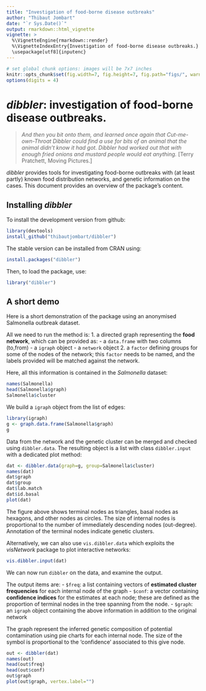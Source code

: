 ```yaml
---
title: "Investigation of food-borne disease outbreaks"
author: "Thibaut Jombart"
date: "`r Sys.Date()`"
output: rmarkdown::html_vignette
vignette: >
  %\VignetteEngine{rmarkdown::render}
  %\VignetteIndexEntry{Investigation of food-borne disease outbreaks.}
  \usepackage[utf8]{inputenc}
---
```



```r
# set global chunk options: images will be 7x7 inches
knitr::opts_chunk$set(fig.width=7, fig.height=7, fig.path="figs/", warning=FALSE)
options(digits = 4)
```


*dibbler*: investigation of food-borne disease outbreaks.
=================================================

> *And then you bit onto them, and learned once again that Cut-me-own-Throat Dibbler could find a
>   use for bits of an animal that the animal didn't know it had got. Dibbler had worked out that
>   with enough fried onions and mustard people would eat anything.*
[Terry Pratchett, Moving Pictures.]

*dibbler* provides tools for investigating food-borne outbreaks with (at least partly) known food distribution networks, and genetic information on the cases.
This document provides an overview of the package's content.


Installing *dibbler*
-------------
To install the development version from github:
```r
library(devtools)
install_github("thibautjombart/dibbler")
```

The stable version can be installed from CRAN using:
```r
install.packages("dibbler")
```

Then, to load the package, use:
```r
library("dibbler")
```


A short demo
------------------
Here is a short demonstration of the package using an anonymised Salmonella outbreak dataset.

All we need to run the method is:
1. a directed graph representing the **food network**, which can be provided as:
  - a `data.frame` with two columns (to,from)
  - a `igraph` object
  - a `network` object
2. a `factor` defining groups for some of the nodes of the network; this `factor` needs to be named, and the labels provided will be matched against the network.

Here, all this information is contained in the *Salmonella* dataset:
```r
names(Salmonella)
head(Salmonella$graph)
Salmonella$cluster
```

We build a `igraph` object from the list of edges:
```r
library(igraph)
g <- graph.data.frame(Salmonella$graph)
g
```

Data from the network and the genetic cluster can be merged and checked using `dibbler.data`.
The resulting object is a list with class `dibbler.input` with a dedicated plot method:
```r
dat <- dibbler.data(graph=g, group=Salmonella$cluster)
names(dat)
dat$graph
dat$group
dat$lab.match
dat$id.basal
plot(dat)
```

The figure above shows terminal nodes as triangles, basal nodes as hexagons, and other nodes as circles.
The size of internal nodes is proportional to the number of immediately descending nodes (out-degree).
Annotation of the terminal nodes indicate genetic clusters.

Alternatively, we can also use `vis.dibbler.data` which exploits the *visNetwork* package to plot interactive networks:
```r
vis.dibbler.input(dat)
```

We can now run `dibbler` on the data, and examine the output.

The output items are:
- `$freq`: a list containing vectors of **estimated cluster frequencies** for each internal node of the graph
- `$conf`: a vector containing **confidence indices** for the estimates at each node; these are defined as the proportion of terminal nodes in the tree spanning from the node.
- `$graph`: an `igraph` object containing the above information in addition to the original network

The graph represent the inferred genetic composition of potential contamination using pie charts for each internal node. The size of the symbol is proportional to the 'confidence' associated to this give node.
```r
out <- dibbler(dat)
names(out)
head(out$freq)
head(out$conf)
out$graph
plot(out$graph, vertex.label="")
```



